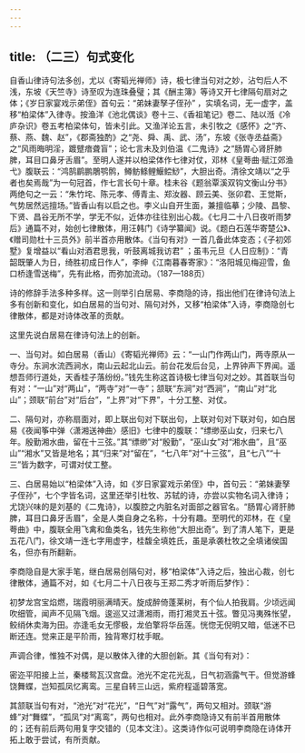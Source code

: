```yaml
---
---
---
```

title: （二三）句式变化
---




自香山律诗句法多创，尤以《寄韬光禅师》诗，极七律当句对之妙，沾匄后人不浅，东坡《天竺寺》诗至叹为连珠叠璧；其《酬主簿》等诗又开七律隔句扇对之体；《岁日家宴戏示弟侄》首句云：“弟妹妻孥子侄孙” ，实填名词，无一虚字，盖移“柏梁体”入律寺。按渔洋《池北偶谈》卷十三、《香祖笔记》卷二、陆以湉《冷庐杂识》卷五考柏梁体句，皆未引此。又渔洋论五言，未引牧之《感怀》之“齐、蔡、燕、魏、赵”，《郡斋独酌》之“尧、舜、禹、武、汤”，东坡《张寺丞益斋》之“风雨晦明淫，踱躄瘖聋盲”；论七言未及刘伯温《二鬼诗》之“肠胃心肾肝肺脾，耳目口鼻牙舌眉”。至明人遂并以柏梁体作七律对仗，邓林《皇荂曲·赋江郊渔弋》腹联云：“鸿鹄鹛鹏鵰鹗鹘，鳟鲂鲦鲤鰋鲿鯋”，大胆出奇。清徐文靖以“之乎者也矣焉哉”为一句冠首，作七言长句十章。桂未谷《题翁覃溪双钩文衡山分书》两绝句之一云：“朱竹垞、陈元孝、傅青主、郑汝器、顾云美、张卯君、王觉斯，气势居然远擅场。”皆香山有以启之也。李义山自开生面，兼擅临摹；少陵、昌黎、下贤、昌谷无所不学，学无不似，近体亦往往别出心裁。《七月二十八日夜听雨梦后》通篇不对，始创七律散体，用汪韩门《诗学纂闻》说。《题白石莲华寄楚公》、《赠司勋杜十三员外》前半首亦用散体。《当句有对》一首几备此体变态；《子初郊墅》复增益以“看山对酒君思我，听鼓离城我访君” ；虽韦元旦《人日应制》：“青韶既肇人为日，绮胜初成日作人”，李绅《江南暮春寄家》：“洛阳城见梅迎雪，鱼口桥逢雪送梅”，先有此格，而弥加流动。（187—188页）

诗的修辞手法多种多样。这一则举引白居易、李商隐的诗，指出他们在律诗句法上多有创新和变化，如白居易的当句对、隔句对外，又移“柏梁体”入诗，李商隐创七律散体，都是对诗体改革的贡献。

这里先说白居易在律诗句法上的创新。

一、当句对。如白居易（香山）《寄韬光禅师》云：“一山门作两山门，两寺原从一寺分。东涧水流西涧水，南山云起北山云。前台花发后台见，上界钟声下界闻。遥想吾师行道处，天香桂子落纷纷。”钱先生称这首诗极七律当句对之妙。其首联当句有对：“一山”对“两山”，“两寺”对“一寺”；颔联“东涧”对“西涧”，“南山”对“北山”；颈联“前台”对“后台”，“上界”对“下界”，十分工整、对仗。

二、隔句对，亦称扇面对，即上联出句对下联出句，上联对句对下联对句，如白居易《夜闻筝中弹〈潇湘送神曲〉感旧》七律中的腹联：“缥缈巫山女，归来七八年。殷勤湘水曲，留在十三弦。”其“缥缈”对“殷勤”，“巫山女”对“湘水曲”，且“巫山”“湘水”又皆是地名；其“归来”对“留在”，“七八年”对“十三弦”，且“七八”“十三”皆为数字，可谓对仗工整。

三、白居易始以“柏梁体”入诗，如《岁日家宴戏示弟侄》中，首句云：“弟妹妻孥子侄孙”，七个字皆名词，这里还举引杜牧、苏轼的诗，亦尝以实物名词入律诗；尤饶兴味的是刘基的《二鬼诗》，以腹腔之内脏名对面部之器官名。“肠胃心肾肝肺脾，耳目口鼻牙舌眉”，全是人类自身之名称，十分有趣。至明代的邓林，在《皇荂曲》中，腹联全用飞禽和鱼类名，钱先生称他“大胆出奇”。到了清人笔下，更是五花八门，徐文靖一连七字用虚字，桂馥全填姓氏，虽是承袭杜牧之全填诸侯国名，但亦有所翻新。

李商隐自是大家手笔，继白居易创隔句对，移“柏梁体”入诗之后，独出心裁，创七律散体，通篇不对，如《七月二十八日夜与王郑二秀才听雨后梦作》：

初梦龙宫宝焰燃，瑞霞明丽满晴天。旋成醉倚蓬莱树，有个仙人拍我肩。少顷远闻吹细管，闻声不见隔飞烟。逡巡又过潇湘雨，雨打湘灵五十弦。瞥见冯夷殊怅望，鲛绡休卖海为田。亦逢毛女无憀极，龙伯擎将华岳莲。恍惚无倪明又暗，低迷不已断还连。觉来正是平阶雨，独背寒灯枕手眠。

声调合律，惟独不对偶，是以散体入律的大胆创新。其《当句有对》：

密迩平阳接上兰，秦楼鸳瓦汉宫盘。池光不定花光乱，日气初涵露气干。但觉游蜂饶舞蝶，岂知孤凤忆离鸾。三星自转三山远，紫府程遥碧落宽。

其颔联当句有对，“池光”对“花光”，“日气”对“露气”，两句又相对。颈联“游蜂”对“舞蝶”，“孤凤”对“离鸾”，两句也相对。此外李商隐诗又有前半首用散体的；还有前后两句用复字交错的（见本文注）。这类诗作似可说明李商隐在诗体开拓上敢于尝试，有所贡献。